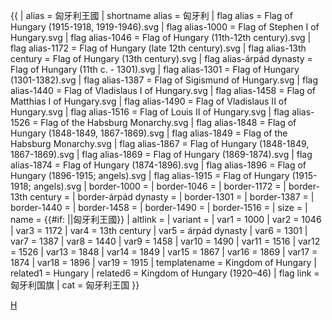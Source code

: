 {{ {{{1<noinclude>|country showdata</noinclude>}}}
| alias = 匈牙利王國
| shortname alias = 匈牙利
| flag alias = Flag of Hungary (1915-1918, 1919-1946).svg
| flag alias-1000 = Flag of Stephen I of Hungary.svg
| flag alias-1046 = Flag of Hungary (11th-12th century).svg
| flag alias-1172 = Flag of Hungary (late 12th century).svg
| flag alias-13th century = Flag of Hungary (13th century).svg
| flag alias-árpád dynasty = Flag of Hungary (11th c. - 1301).svg
| flag alias-1301 = Flag of Hungary (1301-1382).svg
| flag alias-1387 = Flag of Sigismund of Hungary.svg
| flag alias-1440 = Flag of Vladislaus I of Hungary.svg
| flag alias-1458 = Flag of Matthias I of Hungary.svg
| flag alias-1490 = Flag of Vladislaus II of Hungary.svg
| flag alias-1516 = Flag of Louis II of Hungary.svg
| flag alias-1526 = Flag of the Habsburg Monarchy.svg
| flag alias-1848 = Flag of Hungary (1848-1849, 1867-1869).svg
| flag alias-1849 = Flag of the Habsburg Monarchy.svg
| flag alias-1867 = Flag of Hungary (1848-1849, 1867-1869).svg
| flag alias-1869 = Flag of Hungary (1869-1874).svg
| flag alias-1874 = Flag of Hungary (1874-1896).svg
| flag alias-1896 = Flag of Hungary (1896-1915; angels).svg
| flag alias-1915 = Flag of Hungary (1915-1918; angels).svg
| border-1000 =
| border-1046 =
| border-1172 =
| border-13th century =
| border-árpád dynasty =
| border-1301 =
| border-1387 =
| border-1440 =
| border-1458 =
| border-1490 =
| border-1516 =
| size = {{{size|}}}
| name = {{#if: {{{name|}}}|{{{name|}}}|匈牙利王國}}
| altlink = {{{altlink|}}}
| variant = {{{variant|}}}
<noinclude>
| var1 = 1000
| var2 = 1046
| var3 = 1172
| var4 = 13th century
| var5 = árpád dynasty
| var6 = 1301
| var7 = 1387
| var8 = 1440
| var9 = 1458
| var10 = 1490
| var11 = 1516
| var12 = 1526
| var13 = 1848
| var14 = 1849
| var15 = 1867
| var16 = 1869
| var17 = 1874
| var18 = 1896
| var19 = 1915
| templatename = Kingdom of Hungary
| related1 = Hungary
| related6 = Kingdom of Hungary (1920–46)
| flag link = 匈牙利国旗
| cat = 匈牙利王国
</noinclude>
}}<noinclude>
[[Category:已不存在國家資料模板|H]]
</noinclude>